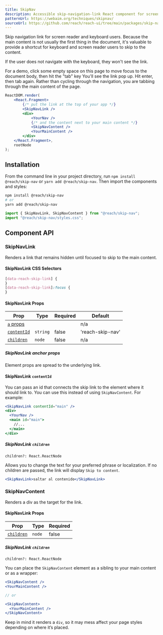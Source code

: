 ```yaml
---
title: SkipNav
description: Accessible skip-navigation-link React component for screen reader and keyboard users
patternUrl: https://webaim.org/techniques/skipnav/
sourceUrl: https://github.com/reach/reach-ui/tree/main/packages/skip-nav
---
```


Skip navigation link for screen reader and keyboard users. Because the main content is not usually the first thing in the document, it's valuable to provide a shortcut for keyboard and screen reader users to skip to the content.

If the user does not navigate with the keyboard, they won't see the link.

For a demo, click some empty space on this page to move focus to the document body, then hit the "tab" key You'll see the link pop up. Hit enter, then tab again. Rather than cycling through the navigation, you are tabbing through the main content of the page.

```jsx
ReactDOM.render(
	<React.Fragment>
		{/* put the link at the top of your app */}
		<SkipNavLink />
		<div>
			<YourNav />
			{/* and the content next to your main content */}
			<SkipNavContent />
			<YourMainContent />
		</div>
	</React.Fragment>,
	rootNode
);
```

## Installation

From the command line in your project directory, run `npm install @reach/skip-nav` or `yarn add @reach/skip-nav`. Then import the components and styles:

```bash
npm install @reach/skip-nav
# or
yarn add @reach/skip-nav
```

```js
import { SkipNavLink, SkipNavContent } from "@reach/skip-nav";
import "@reach/skip-nav/styles.css";
```

## Component API

### SkipNavLink

Renders a link that remains hidden until focused to skip to the main content.

#### SkipNavLink CSS Selectors

```css
[data-reach-skip-link] {
}
[data-reach-skip-link]:focus {
}
```

#### SkipNavLink Props

| Prop                                   | Type     | Required | Default          |
| -------------------------------------- | -------- | -------- | ---------------- |
| [`a` props](#skipnavlink-anchor-props) |          |          | n/a              |
| [`contentId`](#skipnavlink-contentid)  | `string` | false    | 'reach-skip-nav' |
| [`children`](#skipnavlink-children)    | `node`   | false    | n/a              |

##### SkipNavLink anchor props

Element props are spread to the underlying link.

#### SkipNavLink `contentId`

You can pass an id that connects the skip link to the element where it should link to. You can use this instead of using `SkipNavContent`. For example:

```jsx
<SkipNavLink contentId="main" />
<div>
  <YourNav />
  <main id="main">
    //...
  </main>
</div>
```

##### SkipNavLink `children`

`children?: React.ReactNode`

Allows you to change the text for your preferred phrase or localization. If no children are passed, the link will display `Skip to content`.

```jsx
<SkipNavLink>saltar al contenido</SkipNavLink>
```

### SkipNavContent

Renders a div as the target for the link.

#### SkipNavLink Props

| Prop                                   | Type   | Required |
| -------------------------------------- | ------ | -------- |
| [`children`](#skipnavcontent-children) | `node` | false    |

##### SkipNavLink `children`

`children?: React.ReactNode`

You can place the `SkipNavContent` element as a sibling to your main content or as a wrapper:

```jsx
<SkipNavContent />
<YourMainContent />

// or

<SkipNavContent>
  <YourMainContent />
</SkipNavContent>
```

Keep in mind it renders a `div`, so it may mess affect your page styles depending on where it’s placed.
